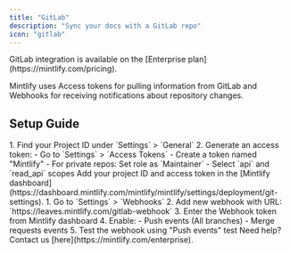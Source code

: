 ```yaml
---
title: "GitLab"
description: "Sync your docs with a GitLab repo"
icon: "gitlab"
---
```


<Check>
  GitLab integration is available on the [Enterprise
  plan](https://mintlify.com/pricing).
</Check>

Mintlify uses Access tokens for pulling information from GitLab and Webhooks for receiving notifications about repository changes.

## Setup Guide

<Steps>
  <Step title="Get Project Details">
    1. Find your Project ID under `Settings` > `General`
    2. Generate an access token:
      - Go to `Settings` > `Access Tokens`
      - Create a token named "Mintlify"
      - For private repos: Set role as `Maintainer`
      - Select `api` and `read_api` scopes
  </Step>
  <Step title="Configure Connection">
    Add your project ID and access token in the [Mintlify dashboard](https://dashboard.mintlify.com/mintlify/mintlify/settings/deployment/git-settings).
  </Step>
  <Step title="Set up Webhook">
    1. Go to `Settings` > `Webhooks`
    2. Add new webhook with URL: `https://leaves.mintlify.com/gitlab-webhook`
    3. Enter the Webhook token from Mintlify dashboard
    4. Enable:
      - Push events (All branches)
      - Merge requests events
    5. Test the webhook using "Push events" test
  </Step>
</Steps>

<Note>
  Need help? Contact us [here](https://mintlify.com/enterprise).
</Note>